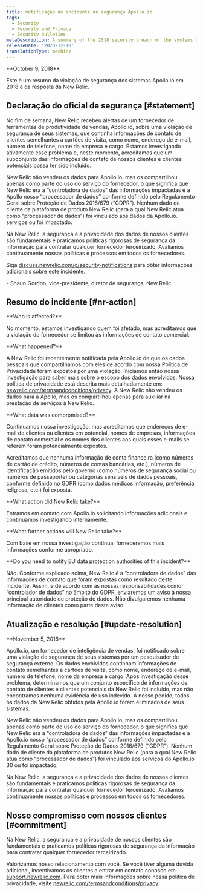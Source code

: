 ```yaml
---
title: notificação de incidente de segurança Apollo.io
tags:
  - Security
  - Security and Privacy
  - Security bulletins
metaDescription: A summary of the 2018 security breach of the systems of Apollo.io and New Relic's response.
releaseDate: '2020-12-10'
translationType: machine
---
```


<DNT>
  **October 9, 2018**
</DNT>

Este é um resumo da violação de segurança dos sistemas Apollo.io em 2018 e da resposta da New Relic.

## Declaração do oficial de segurança [#statement]

No fim de semana, New Relic recebeu alertas de um fornecedor de ferramentas de produtividade de vendas, Apollo.io, sobre uma violação de segurança de seus sistemas, que continha informações de contato de clientes semelhantes a cartões de visita, como nome, endereço de e-mail, número de telefone, nome da empresa e cargo. Estamos investigando ativamente esse problema e, neste momento, acreditamos que um subconjunto das informações de contato de nossos clientes e clientes potenciais possa ter sido incluído.

New Relic não vendeu os dados para Apollo.io, mas os compartilhou apenas como parte do uso do serviço do fornecedor, o que significa que New Relic era a “controladora de dados” das informações impactadas e a Apollo nosso “processador de dados” conforme definido pelo Regulamento Geral sobre Proteção de Dados 2016/679 (“GDPR”). Nenhum dado de cliente da plataforma de produto New Relic (para a qual New Relic atua como “processador de dados”) foi vinculado aos dados da Apollo.io. serviços ou foi impactado.

Na New Relic, a segurança e a privacidade dos dados de nossos clientes são fundamentais e praticamos políticas rigorosas de segurança da informação para contratar qualquer fornecedor terceirizado. Avaliamos continuamente nossas políticas e processos em todos os fornecedores.

Siga [discuss.newrelic.com/c/security-notifications](https://discuss.newrelic.com/c/security-notifications) para obter informações adicionais sobre este incidente.

\- Shaun Gordon, vice-presidente, diretor de segurança, New Relic

## Resumo do incidente [#nr-action]

<DNT>
  **Who is affected?**
</DNT>

No momento, estamos investigando quem foi afetado, mas acreditamos que a violação do fornecedor se limitou às informações de contato comercial.

<DNT>
  **What happened?**
</DNT>

A New Relic foi recentemente notificada pela Apollo.io de que os dados pessoais que compartilhamos com eles de acordo com nossa Política de Privacidade foram expostos por uma violação. Iniciamos então nossa investigação para saber mais sobre o escopo dos dados envolvidos. Nossa política de privacidade está descrita mais detalhadamente em: [newrelic.com/termsandconditions/privacy](https://newrelic.com/termsandconditions/privacy). A New Relic não vendeu os dados para a Apollo, mas os compartilhou apenas para auxiliar na prestação de serviços à New Relic.

<DNT>
  **What data was compromised?**
</DNT>

Continuamos nossa investigação, mas acreditamos que endereços de e-mail de clientes ou clientes em potencial, nomes de empresas, informações de contato comercial e os nomes dos clientes aos quais esses e-mails se referem foram potencialmente expostos.

Acreditamos que nenhuma informação de conta financeira (como números de cartão de crédito, números de contas bancárias, etc.), números de identificação emitidos pelo governo (como números de segurança social ou números de passaporte) ou categorias sensíveis de dados pessoais, conforme definido no GDPR (como dados médicos informação, preferência religiosa, etc.) foi exposta.

<DNT>
  **What action did New Relic take?**
</DNT>

Entramos em contato com Apollo.io solicitando informações adicionais e continuamos investigando internamente.

<DNT>
  **What further actions will New Relic take?**
</DNT>

Com base em nossa investigação contínua, forneceremos mais informações conforme apropriado.

<DNT>
  **Do you need to notify EU data protection authorities of this incident?**
</DNT>

Não. Conforme explicado acima, New Relic é a “controladora de dados” das informações de contato que foram expostas como resultado deste incidente. Assim, e de acordo com as nossas responsabilidades como “controlador de dados” no âmbito do GDPR, enviaremos um aviso à nossa principal autoridade de proteção de dados. Não divulgaremos nenhuma informação de clientes como parte deste aviso.

## Atualização e resolução [#update-resolution]

<DNT>
  **November 5, 2018**
</DNT>

Apollo.io, um fornecedor de inteligência de vendas, foi notificado sobre uma violação de segurança de seus sistemas por um pesquisador de segurança externo. Os dados envolvidos continham informações de contato semelhantes a cartões de visita, como nome, endereço de e-mail, número de telefone, nome da empresa e cargo. Após investigação desse problema, determinamos que um conjunto específico de informações de contato de clientes e clientes potenciais da New Relic foi incluído, mas não encontramos nenhuma evidência de uso indevido. A nosso pedido, todos os dados da New Relic obtidos pela Apollo.io foram eliminados de seus sistemas.

New Relic não vendeu os dados para Apollo.io, mas os compartilhou apenas como parte do uso do serviço do fornecedor, o que significa que New Relic era a “controladora de dados” das informações impactadas e a Apollo.io nosso “processador de dados” conforme definido pelo Regulamento Geral sobre Proteção de Dados 2016/679 (“GDPR”). Nenhum dado de cliente da plataforma de produtos New Relic (para a qual New Relic atua como “processador de dados”) foi vinculado aos serviços do Apollo.io 30 ou foi impactado.

Na New Relic, a segurança e a privacidade dos dados de nossos clientes são fundamentais e praticamos políticas rigorosas de segurança da informação para contratar qualquer fornecedor terceirizado. Avaliamos continuamente nossas políticas e processos em todos os fornecedores.

## Nosso compromisso com nossos clientes [#commitment]

Na New Relic, a segurança e a privacidade de nossos clientes são fundamentais e praticamos políticas rigorosas de segurança da informação para contratar qualquer fornecedor terceirizado.

Valorizamos nosso relacionamento com você. Se você tiver alguma dúvida adicional, incentivamos os clientes a entrar em contato conosco em [support.newrelic.com](https://support.newrelic.com/). Para obter mais informações sobre nossa política de privacidade, visite [newrelic.com/termsandconditions/privacy](https://newrelic.com/termsandconditions/privacy).
